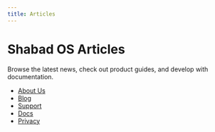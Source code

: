 ```yaml
---
title: Articles
---
```


# Shabad OS Articles

Browse the latest news, check out product guides, and develop with documentation.

- [About Us](/about/)
- [Blog](/blog/)
- [Support](/support/)
- [Docs](/docs/)
- [Privacy](/privacy/)
